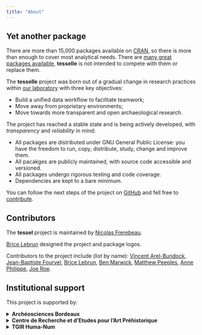 ```yaml
---
title: "About"
---
```


## Yet another package

There are more than 15,000 packages available on [CRAN](https://cran.r-project.org/), so there is more than enough to cover most analytical needs. There are [many great packages available](https://github.com/benmarwick/ctv-archaeology), **tesselle** is not intended to compete with them or replace them.

The **tesselle** project was born out of a gradual change in research practices within [our laboratory](#sec-institutional-support) with three key objectives:

* Build a unified data workflow to facilitate teamwork;
* Move away from proprietary environments;
* Move towards more transparent and open archaeological research.

The project has reached a stable state and is being actively developed, with *transparency* and *reliability* in mind:

* All packages are distributed under GNU General Public License: you have the freedom to run, copy, distribute, study, change and improve them.
* All pacakges are publicly maintained, with source code accessible and versioned.
* All packages undergo rigorous testing and code coverage.
* Dependencies are kept to a bare minimum.

You can follow the next steps of the project on [GitHub](https://github.com/orgs/tesselle/projects/5) and fell free to [contribute](contributing.html).

## Contributors {#sec-contributors}

The **tessel** project is maintained by [Nicolas Frerebeau](https://orcid.org/0000-0001-5759-4944).

[Brice Lebrun](https://www.lebrunbrice.com/) designed the project and package logos.

Contributors to the project include (list by name): [Vincent Arel-Bundock](https://orcid.org/0000-0003-2042-7063), [Jean-Baptiste Fourvel](https://orcid.org/0000-0002-1061-4642), [Brice Lebrun](https://orcid.org/0000-0001-7503-8685), [Ben Marwick](https://orcid.org/0000-0001-7879-4531), [Matthew Peeples](https://orcid.org/0000-0003-4496-623X), [Anne Philippe](https://orcid.org/0000-0002-5331-5087), [Joe Roe](https://orcid.org/0000-0002-1011-1244).

## Institutional support {#sec-institutional-support}

This project is supported by:

<details>
  <summary>
    <strong>Archéosciences Bordeaux</strong>
  </summary>
  UMR 6034<br>
  Maison de l'Archéologie<br>
  Université Bordeaux Montaigne<br>
  F-33607 Pessac cedex<br>
  [www.archeosciences-bordeaux.fr](https://www.archeosciences-bordeaux.fr)
</details>

<details>
  <summary>
    <strong>Centre de Recherche et d'Etudes pour l'Art Préhistorique</strong>
  </summary>
  MSHS-Toulouse (UAR 3414)<br>
  Maison de la Recherche<br>
  Université de Toulouse Jean Jaurès<br>
  F-31058 Toulouse cedex 9<br>
  [mshs.univ-toulouse.fr](https://mshs.univ-toulouse.fr)
</details>

<details>
  <summary>
    <strong>TGIR Huma-Num</strong>
  </summary>
  UMS 3598<br>
  54, boulevard Raspail<br>
  F-75006 Paris<br>
  [www.huma-num.fr](https://www.huma-num.fr)
</details>
